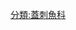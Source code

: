 {{Catnav|頁面分類|自然科学|……|动物|……|鱼类|……|蓋刺魚科}}
{{Catnav|頁面分類|...|鲈形目|鱸亞目|蓋刺魚科}}
{{Catmore}}

[[分類:蓋刺魚科|分類:蓋刺魚科]]